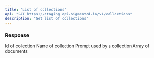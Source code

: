 ```yaml
---
title: "List of collections"
api: "GET https://staging-api.aigmented.io/v1/collections"
description: "Get list of collections"
---
```


### Response

<ResponseField name="collections array">

<Expandable title="objects">

<ResponseField name="id" type="number">
  Id of collection
</ResponseField>

<ResponseField name="name" type="string">
  Name of collection
</ResponseField>

<ResponseField name="prompt" type="string">
  Prompt used by a collection
</ResponseField>

<ResponseField name="documents" type="array">
  Array of documents
</ResponseField>

</Expandable>

</ResponseField>